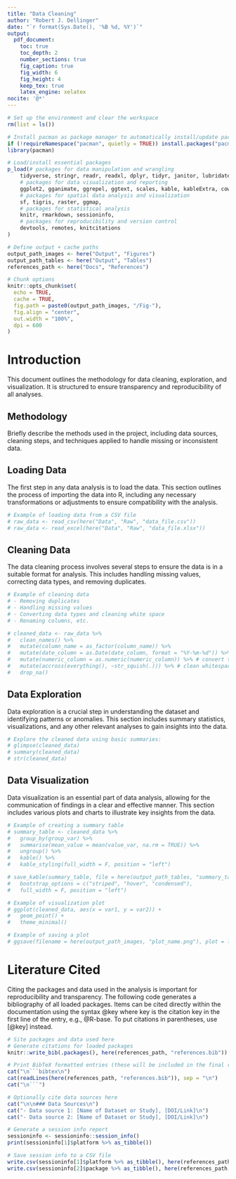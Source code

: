 ```yaml
---
title: "Data Cleaning"
author: "Robert J. Dellinger"
date: "`r format(Sys.Date(), '%B %d, %Y')`"
output:
  pdf_document:
    toc: true
    toc_depth: 2
    number_sections: true
    fig_caption: true
    fig_width: 6
    fig_height: 4
    keep_tex: true
    latex_engine: xelatex
nocite: '@*'
---
```


```r

# Set up the environment and clear the workspace
rm(list = ls())

# Install pacman as package manager to automatically install/update packages
if (!requireNamespace("pacman", quietly = TRUE)) install.packages("pacman")
library(pacman)

# Load/install essential packages
p_load(# packages for data manipulation and wrangling
    tidyverse, stringr, readr, readxl, dplyr, tidyr, janitor, lubridate, glue, purrr, here,
    # packages for data visualization and reporting
    ggplot2, gganimate, ggrepel, ggtext, scales, kable, kableExtra, cowplot, patchwork, plotly, 
    # packages for spatial data analysis and visualization
    sf, tigris, raster, ggmap,
    # packages for statistical analysis
    knitr, rmarkdown, sessioninfo, 
    # packages for reproducibility and version control
    devtools, remotes, knitcitations
)

# Define output + cache paths
output_path_images <- here("Output", "Figures")
output_path_tables <- here("Output", "Tables")
references_path <- here("Docs", "References")

# Chunk options
knitr::opts_chunk$set(
  echo = TRUE,
  cache = TRUE,
  fig.path = paste0(output_path_images, "/Fig-"),
  fig.align = "center",
  out.width = "100%",
  dpi = 600
)
```

# Introduction

This document outlines the methodology for data cleaning, exploration, and visualization. It is structured to ensure transparency and reproducibility of all analyses.

## Methodology

Briefly describe the methods used in the project, including data sources, cleaning steps, and techniques applied to handle missing or inconsistent data.

## Loading Data

The first step in any data analysis is to load the data. This section outlines the process of importing the data into R, including any necessary transformations or adjustments to ensure compatibility with the analysis.

```r

# Example of loading data from a CSV file
# raw_data <- read_csv(here("Data", "Raw", "data_file.csv"))
# raw_data <- read_excel(here("Data", "Raw", "data_file.xlsx"))

```

## Cleaning Data 

The data cleaning process involves several steps to ensure the data is in a suitable format for analysis. This includes handling missing values, correcting data types, and removing duplicates.

```r

# Example of cleaning data
# - Removing duplicates
# - Handling missing values
# - Converting data types and cleaning white space
# - Renaming columns, etc.

# cleaned_data <- raw_data %>%
#   clean_names() %>%
#   mutate(column_name = as_factor(column_name)) %>% 
#   mutate(date_column = as.Date(date_column, format = "%Y-%m-%d")) %>% # convert to date
#   mutate(numeric_column = as.numeric(numeric_column)) %>% # convert to numeric
#   mutate(accross(everything(), ~str_squish(.))) %>% # clean whitespace
#   drop_na()

```

## Data Exploration

Data exploration is a crucial step in understanding the dataset and identifying patterns or anomalies. This section includes summary statistics, visualizations, and any other relevant analyses to gain insights into the data.

```r

# Explore the cleaned data using basic summaries:
# glimpse(cleaned_data)
# summary(cleaned_data)
# str(cleaned_data)

```

## Data Visualization

Data visualization is an essential part of data analysis, allowing for the communication of findings in a clear and effective manner. This section includes various plots and charts to illustrate key insights from the data.

```r

# Example of creating a summary table 
# summary_table <- cleaned_data %>%
#   group_by(group_var) %>%
#   summarise(mean_value = mean(value_var, na.rm = TRUE)) %>%
#   ungroup() %>%
#   kable() %>%
#   kable_styling(full_width = F, position = "left") 

# save_kable(summary_table, file = here(output_path_tables, "summary_table.html"),
#   bootstrap_options = c("striped", "hover", "condensed"),
#   full_width = F, position = "left")


```


```r

# Example of visualization plot
# ggplot(cleaned_data, aes(x = var1, y = var2)) +
#   geom_point() +
#   theme_minimal()

# Example of saving a plot
# ggsave(filename = here(output_path_images, "plot_name.png"), plot = last_plot(), width = 6, height = 4)

```

# Literature Cited

Citing the packages and data used in the analysis is important for reproducibility and transparency. The following code generates a bibliography of all loaded packages. Items can be cited directly within the documentation using the syntax @key where key is the citation key in the first line of the entry, e.g., @R-base. To put citations in parentheses, use [@key] instead. 

```r

# Site packages and data used here 
# Generate citations for loaded packages
knitr::write_bib(.packages(), here(references_path, "references.bib"))

# Print BibTeX formatted entries (these will be included in the final rendered document)
cat("\n```bibtex\n")
cat(readLines(here(references_path, "references.bib")), sep = "\n")
cat("\n```")

# Optionally cite data sources here
cat("\n\n### Data Sources\n")
cat("- Data source 1: [Name of Dataset or Study], [DOI/Link]\n")
cat("- Data source 2: [Name of Dataset or Study], [DOI/Link]\n")

# Generate a session info report
sessioninfo <- sessioninfo::session_info()
print(sessioninfo[1]$platform %>% as_tibble())

# Save session info to a CSV file
write.csv(sessioninfo[1]$platform %>% as_tibble(), here(references_path, "session_info.csv"))
write.csv(sessioninfo[2]$package %>% as_tibble(), here(references_path, "session_info_packages.csv"))

```

